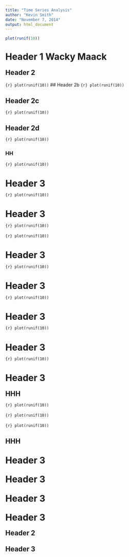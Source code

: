 ```yaml
---
title: "Time Series Analysis"
author: "Kevin Smith"
date: "November 7, 2014"
output: html_document
---
```


<head>
<script type="text/javascript" src="js/jquery.min.js"></script>
<script type="text/javascript" src="js/jquery-ui.min.js"></script>
<script type="text/javascript" src="lib/fancyBox/source/jquery.fancybox.pack.js"></script>
<script type="text/javascript" src="js/jquery.tocify.min.js"></script>


<link type="text/css" rel="stylesheet" href="css/jquery.tocify.css" />
<link rel="stylesheet" href="lib/fancyBox/source/jquery.fancybox.css" type="text/css" media="screen" />


<script type="text/javascript">
  $(function($){
    $("#TOC").tocify();
    var addToAll = true;
    var gallery = false;
    var titlePosition = 'inside';
    $(addToAll ? 'img' : 'img.fancybox').each(function(){
      var $this = $(this);
      var title = $this.attr('title');
      var src = $this.attr('data-big') || $this.attr('src');
      var a = $('<a href="#" class="fancybox"></a>').attr('href', src).attr('title', title);
      $this.wrap(a);
    });
    if (gallery)
      $('a.fancybox').attr('rel', 'fancyboxgallery');
    $('a.fancybox').fancybox({
      titlePosition: titlePosition
    });
  });
  
$.noConflict();
</script>

<style type="text/css">
  a.fancybox img {
    border: none;
    -o-transform: scale(1,1); -ms-transform: scale(1,1); -moz-transform: scale(1,1); -webkit-transform: scale(1,1); transform: scale(1,1); -o-transition: all 0.2s ease-in-out; -ms-transition: all 0.2s ease-in-out; -moz-transition: all 0.2s ease-in-out; -webkit-transition: all 0.2s ease-in-out; transition: all 0.2s ease-in-out;
  } 
a.fancybox:hover img {
  position: relative; z-index: 999; -o-transform: scale(1.03,1.03); -ms-transform: scale(1.03,1.03); -moz-transform: scale(1.03,1.03); -webkit-transform: scale(1.03,1.03); transform: scale(1.03,1.03);
}

#TOC {
  position: fixed;
  left: 0;
  top: 0;
  width: 200px;
  overflow:auto;
}

body {
  max-width: 800px;
  margin: auto;
  margin-left:210px;
  line-height: 20px;
}

p { line-height: 1.5; }

.fancybox-title-inside {
  margin-left: 0px !important;
}
</style>

<div id="TOC"></div>




```r
plot(runif(10))
```


# Header 1 Wacky Maack
## Header 2
```{r} plot(runif(10)) ```
## Header 2b
```{r} plot(runif(10)) ```

## Header 2c
```{r} plot(runif(10)) ```

## Header 2d
```{r} plot(runif(10)) ```

### HH
```{r} plot(runif(10)) ```

# Header 3
```{r} plot(runif(10)) ```

# Header 3
```{r} plot(runif(10)) ```


```{r} plot(runif(10)) ```

# Header 3
```{r} plot(runif(10)) ```

# Header 3
```{r} plot(runif(10)) ```


# Header 3
```{r} plot(runif(10)) ```


# Header 3
```{r} plot(runif(10)) ```


# Header 3
## HHH
```{r} plot(runif(10)) ```

```{r} plot(runif(10)) ```

```{r} plot(runif(10)) ```


## HHH
# Header 3

# Header 3

# Header 3

# Header 3

## Header 2
## Header 3

